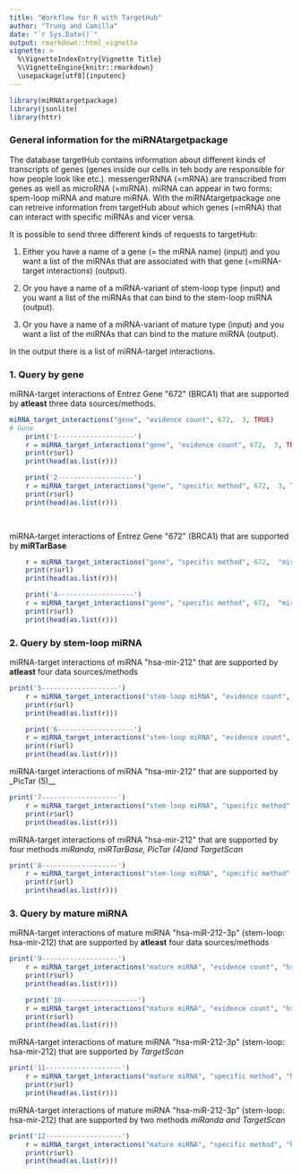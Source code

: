 ```yaml
---
title: "Workflow for R with TargetHub"
author: "Trung and Camilla"
date: "`r Sys.Date()`"
output: rmarkdown::html_vignette
vignette: >
  %\VignetteIndexEntry{Vignette Title}
  %\VignetteEngine{knitr::rmarkdown}
  \usepackage[utf8]{inputenc}
---
```


```r
library(miRNAtargetpackage)
library(jsonlite)
library(httr)
```

### General information for the miRNAtargetpackage
The database targetHub contains information about different kinds of transcripts of genes (genes inside our cells in teh body are responsible for how people look like etc.). messengerRNNA (=mRNA) are transcribed from genes as well as microRNA (=miRNA). miRNA can appear in two forms: spem-loop miRNA and mature miRNA. With the miRNAtargetpackage one can retreive information from targetHub about which genes (=mRNA) that can interact with specific miRNAs and vicer versa. 

It is possible to send three different kinds of requests to targetHub:

1)	Either you have a name of a gene (= the mRNA name) (input)  and you want a list of the miRNAs that are associated with that gene (=miRNA-target interactions) (output).

2)	Or you have a name of a miRNA-variant of stem-loop type (input) and you want a list of the miRNAs that can bind to the stem-loop miRNA (output).

3)	Or you have a name of a miRNA-variant of mature type (input) and you want a list of the miRNAs that can bind to the mature miRNA (output).

In the output there is a list of miRNA-target interactions.


### 1. Query by gene

miRNA-target interactions of Entrez Gene \"672\" (BRCA1) that are supported by **atleast** three data sources/methods.


```r
miRNA_target_interactions("gene", "evidence count", 672,  3, TRUE)
# Gene
	print('1-------------------')
	r = miRNA_target_interactions("gene", "evidence count", 672,  3, TRUE)
	print(r$url)
	print(head(as.list(r)))

	print('2-------------------')
	r = miRNA_target_interactions("gene", "specific method", 672,  3, TRUE)
	print(r$url)
	print(head(as.list(r)))

	
```


miRNA-target interactions of Entrez Gene \"672\" (BRCA1) that are supported by **miRTarBase**

```r
	r = miRNA_target_interactions("gene", "specific method", 672,  "mirtarbase", TRUE)
	print(r$url)
	print(head(as.list(r)))

	print('4-------------------')
	r = miRNA_target_interactions("gene", "specific method", 672,  "mirtarbase", FALSE)
	print(r$url)
	print(head(as.list(r)))

```

### 2. Query by stem-loop miRNA

miRNA-target interactions of miRNA \"hsa-mir-212\" that are supported by **atleast** four data sources/methods

```r
print('5-------------------')
	r = miRNA_target_interactions("stem-loop miRNA", "evidence count", "hsa-mir-212",  4)
	print(r$url)
	print(head(as.list(r)))

	print('6-------------------')
	r = miRNA_target_interactions("stem-loop miRNA", "evidence count", "hsa-mir-212",  4, TRUE)
	print(r$url)
	print(head(as.list(r)))
```

miRNA-target interactions of miRNA \"hsa-mir-212\" that are supported by _PicTar (5)__

```r
print('7-------------------')
	r = miRNA_target_interactions("stem-loop miRNA", "specific method", "hsa-mir-212", "pictar5")
	print(r$url)
	print(head(as.list(r)))
```

miRNA-target interactions of miRNA \"hsa-mir-212\" that are supported by four methods _miRanda, miRTarBase, PicTar (4)and TargetScan_

```r
print('8-------------------')
	r = miRNA_target_interactions("stem-loop miRNA", "specific method", "hsa-mir-212", "miranda+mirtarbase+pictar4+targetscan", TRUE)
	print(r$url)
	print(head(as.list(r)))
```

### 3. Query by mature miRNA

miRNA-target interactions of mature miRNA \"hsa-miR-212-3p\" (stem-loop: hsa-mir-212) that are supported by **atleast** four data sources/methods

```r
print('9-------------------')
	r = miRNA_target_interactions("mature miRNA", "evidence count", "hsa-miR-212-3p",  4)
	print(r$url)
	print(head(as.list(r)))

	print('10-------------------')
	r = miRNA_target_interactions("mature miRNA", "evidence count", "hsa-miR-212-3p",  4, TRUE)
	print(r$url)
	print(head(as.list(r)))
```

miRNA-target interactions of mature miRNA \"hsa-miR-212-3p\" (stem-loop: hsa-mir-212) that are supported by _TargetScan_

```r
print('11-------------------')
	r = miRNA_target_interactions("mature miRNA", "specific method", "hsa-miR-212-3p", "targetscan")
	print(r$url)
	print(head(as.list(r)))
```

miRNA-target interactions of mature miRNA \"hsa-miR-212-3p\" (stem-loop: hsa-mir-212) that are supported by two methods _miRanda and TargetScan_

```r
print('12-------------------')
	r = miRNA_target_interactions("mature miRNA", "specific method", "hsa-miR-212-3p", "miranda+targetscan", TRUE)
	print(r$url)
	print(head(as.list(r)))
```
